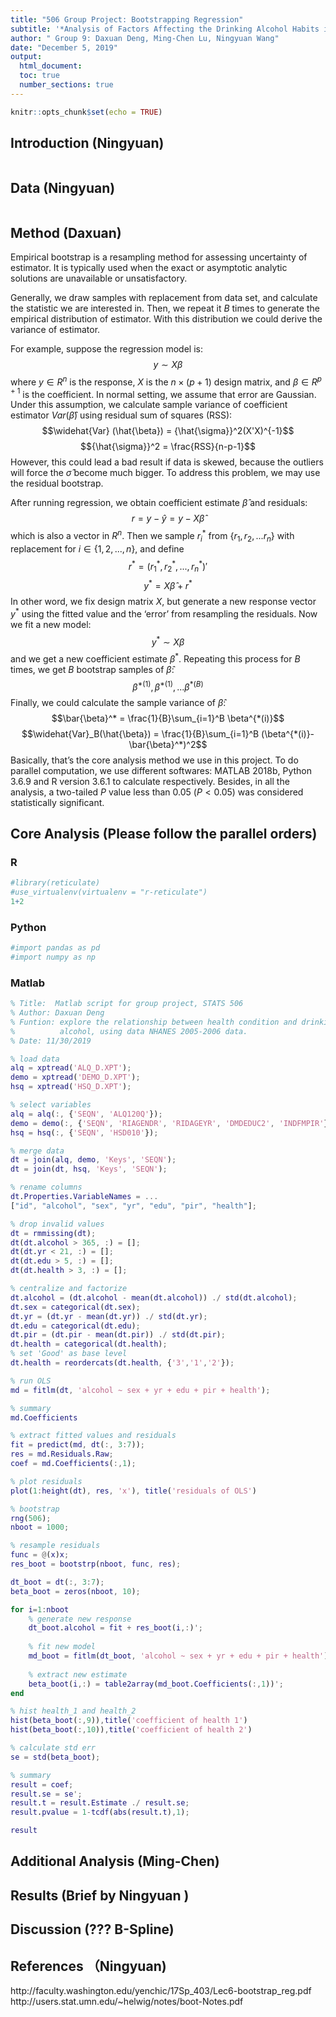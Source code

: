 ---
title: "506 Group Project: Bootstrapping Regression"
subtitle: '*Analysis of Factors Affecting the Drinking Alcohol Habits in a National Sample of US Adults*'
author: " Group 9: Daxuan Deng, Ming-Chen Lu, Ningyuan Wang"
date: "December 5, 2019"
output: 
  html_document:
  toc: true
  number_sections: true
---

```{r setup, include=FALSE}
knitr::opts_chunk$set(echo = TRUE)
```

## Introduction (Ningyuan)



```{r cars}

```

## Data (Ningyuan)



```{r pressure, echo=FALSE}

```



## Method (Daxuan)

Empirical bootstrap is a resampling method for assessing uncertainty of estimator. It is typically used when the exact or asymptotic analytic solutions are unavailable or unsatisfactory. 

Generally, we draw samples with replacement from data set, and calculate the statistic we are interested in. Then, we repeat it $B$ times to generate the empirical distribution of estimator. With this distribution we could derive the variance of estimator.

For example, suppose the regression model is:
$$y \sim X\beta$$
where $y\in R^n$ is the response, $X$ is the $n \times (p+1)$ design matrix, and $\beta \in R^{p+1}$ is the coefficient. In normal setting, we assume that error are Gaussian. Under this assumption, we calculate sample variance of coefficient estimator $Var(\hat{\beta})$ using residual sum of squares (RSS):
$$\widehat{Var} (\hat{\beta}) = {\hat{\sigma}}^2(X'X)^{-1}$$
$${\hat{\sigma}}^2 = \frac{RSS}{n-p-1}$$
However, this could lead a bad result if data is skewed, because the outliers will force the ${\hat{\sigma}}$ become much bigger. To address this problem, we may use the residual bootstrap.

After running regression, we obtain coefficient estimate $\hat{\beta}$ and residuals:
$$r = y  - \hat{y} = y - X\hat{\beta}$$
which is also a vector in $R^n$. Then we sample $r_i^*$ from $\{r_1, r_2,...r_n\}$ with replacement for $i \in \{1,2,...,n\}$, and define
$$r^* = (r_1^*, r_2^*,...,r_n^*)'$$
$$y^* = X\hat{\beta} + r^*$$
In other word, we fix design matrix $X$, but generate a new response vector $y^*$ using the fitted value and the 'error' from resampling the residuals. Now we fit a new model:
$$y^* \sim X\beta$$
and we get a new coefficient estimate $\beta^*$. Repeating this process for $B$ times, we get $B$ bootstrap samples of $\hat{\beta}$:
$$\beta^{*(1)},\beta^{*(1)},...\beta^{*(B)}$$
Finally, we could calculate the sample variance of $\hat{\beta}$:
$$\bar{\beta}^* = \frac{1}{B}\sum_{i=1}^B \beta^{*(i)}$$
$$\widehat{Var}_B(\hat{\beta}) = \frac{1}{B}\sum_{i=1}^B (\beta^{*(i)}-\bar{\beta}^*)^2$$
Basically, that's the core analysis method we use in this project. To do parallel computation, we use different softwares: MATLAB 2018b, Python 3.6.9 and R version 3.6.1 to calculate respectively. Besides, in all the analysis, a two-tailed $P$ value less than 0.05 $(P < 0.05)$ was considered statistically significant.

## Core Analysis (Please follow the parallel orders) {.tabset .tabset_fade}

### R

```{r, eval=FALSE}
#library(reticulate)
#use_virtualenv(virtualenv = "r-reticulate")
1+2
```

### Python

```{python, eval = FALSE, python.reticulate = FALSE}

#import pandas as pd
#import numpy as np
```

### Matlab

```{matlab, eval = FALSE, include = TRUE}
% Title:  Matlab script for group project, STATS 506
% Author: Daxuan Deng
% Funtion: explore the relationship between health condition and drinking
%          alcohol, using data NHANES 2005-2006 data.
% Date: 11/30/2019

% load data
alq = xptread('ALQ_D.XPT');
demo = xptread('DEMO_D.XPT');
hsq = xptread('HSQ_D.XPT');

% select variables
alq = alq(:, {'SEQN', 'ALQ120Q'});
demo = demo(:, {'SEQN', 'RIAGENDR', 'RIDAGEYR', 'DMDEDUC2', 'INDFMPIR'});
hsq = hsq(:, {'SEQN', 'HSD010'});

% merge data
dt = join(alq, demo, 'Keys', 'SEQN');
dt = join(dt, hsq, 'Keys', 'SEQN');

% rename columns
dt.Properties.VariableNames = ...
["id", "alcohol", "sex", "yr", "edu", "pir", "health"];

% drop invalid values
dt = rmmissing(dt);
dt(dt.alcohol > 365, :) = [];
dt(dt.yr < 21, :) = [];
dt(dt.edu > 5, :) = [];
dt(dt.health > 3, :) = [];

% centralize and factorize
dt.alcohol = (dt.alcohol - mean(dt.alcohol)) ./ std(dt.alcohol);
dt.sex = categorical(dt.sex);
dt.yr = (dt.yr - mean(dt.yr)) ./ std(dt.yr);
dt.edu = categorical(dt.edu);
dt.pir = (dt.pir - mean(dt.pir)) ./ std(dt.pir);
dt.health = categorical(dt.health);
% set 'Good' as base level
dt.health = reordercats(dt.health, {'3','1','2'});

% run OLS
md = fitlm(dt, 'alcohol ~ sex + yr + edu + pir + health');

% summary
md.Coefficients

% extract fitted values and residuals 
fit = predict(md, dt(:, 3:7));
res = md.Residuals.Raw;
coef = md.Coefficients(:,1);

% plot residuals
plot(1:height(dt), res, 'x'), title('residuals of OLS')

% bootstrap
rng(506);
nboot = 1000;

% resample residuals
func = @(x)x;
res_boot = bootstrp(nboot, func, res);

dt_boot = dt(:, 3:7);
beta_boot = zeros(nboot, 10);

for i=1:nboot
    % generate new response
    dt_boot.alcohol = fit + res_boot(i,:)';
    
    % fit new model
    md_boot = fitlm(dt_boot, 'alcohol ~ sex + yr + edu + pir + health');
    
    % extract new estimate
    beta_boot(i,:) = table2array(md_boot.Coefficients(:,1))';
end

% hist health_1 and health_2
hist(beta_boot(:,9)),title('coefficient of health 1')
hist(beta_boot(:,10)),title('coefficient of health 2')

% calculate std err
se = std(beta_boot);

% summary
result = coef;
result.se = se';
result.t = result.Estimate ./ result.se;
result.pvalue = 1-tcdf(abs(result.t),1);

result
```


## Additional Analysis (Ming-Chen)


## Results (Brief by Ningyuan )

## Discussion (??? B-Spline)


## References （Ningyuan)
http://faculty.washington.edu/yenchic/17Sp_403/Lec6-bootstrap_reg.pdf
http://users.stat.umn.edu/~helwig/notes/boot-Notes.pdf


